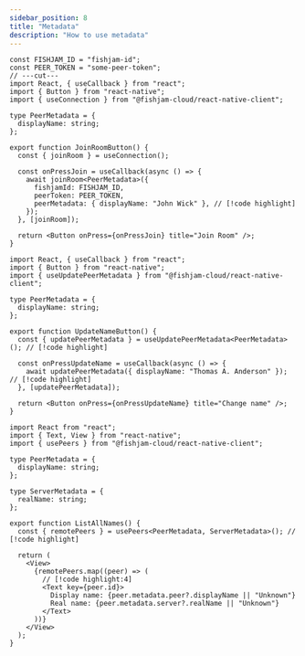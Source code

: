 ```yaml
---
sidebar_position: 8
title: "Metadata"
description: "How to use metadata"
---
```



<MetadataHeader />

<JoiningRoom>

```tsx
const FISHJAM_ID = "fishjam-id";
const PEER_TOKEN = "some-peer-token";
// ---cut---
import React, { useCallback } from "react";
import { Button } from "react-native";
import { useConnection } from "@fishjam-cloud/react-native-client";

type PeerMetadata = {
  displayName: string;
};

export function JoinRoomButton() {
  const { joinRoom } = useConnection();

  const onPressJoin = useCallback(async () => {
    await joinRoom<PeerMetadata>({
      fishjamId: FISHJAM_ID,
      peerToken: PEER_TOKEN,
      peerMetadata: { displayName: "John Wick" }, // [!code highlight]
    });
  }, [joinRoom]);

  return <Button onPress={onPressJoin} title="Join Room" />;
}
```

</JoiningRoom>

<UpdatingMetadata>

```tsx
import React, { useCallback } from "react";
import { Button } from "react-native";
import { useUpdatePeerMetadata } from "@fishjam-cloud/react-native-client";

type PeerMetadata = {
  displayName: string;
};

export function UpdateNameButton() {
  const { updatePeerMetadata } = useUpdatePeerMetadata<PeerMetadata>(); // [!code highlight]

  const onPressUpdateName = useCallback(async () => {
    await updatePeerMetadata({ displayName: "Thomas A. Anderson" }); // [!code highlight]
  }, [updatePeerMetadata]);

  return <Button onPress={onPressUpdateName} title="Change name" />;
}
```

</UpdatingMetadata>

<ReadingMetadata>

```tsx
import React from "react";
import { Text, View } from "react-native";
import { usePeers } from "@fishjam-cloud/react-native-client";

type PeerMetadata = {
  displayName: string;
};

type ServerMetadata = {
  realName: string;
};

export function ListAllNames() {
  const { remotePeers } = usePeers<PeerMetadata, ServerMetadata>(); // [!code highlight]

  return (
    <View>
      {remotePeers.map((peer) => (
        // [!code highlight:4]
        <Text key={peer.id}>
          Display name: {peer.metadata.peer?.displayName || "Unknown"}
          Real name: {peer.metadata.server?.realName || "Unknown"}
        </Text>
      ))}
    </View>
  );
}
```

</ReadingMetadata>

